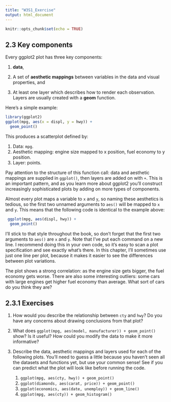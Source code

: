```yaml
---
title: "W3S1_Exercise"
output: html_document
---
```


```r
knitr::opts_chunk$set(echo = TRUE)
```

## 2.3 Key components

Every ggplot2 plot has three key components:

1. **data**,

2. A set of **aesthetic mappings** between variables in the data and visual properties, and

3. At least one layer which describes how to render each observation. Layers are usually created with a **geom** function.

Here’s a simple example:

```r
library(ggplot2)
ggplot(mpg, aes(x = displ, y = hwy)) + 
  geom_point()
```

This produces a scatterplot defined by:

1. Data: `mpg`.
2. Aesthetic mapping: engine size mapped to x position, fuel economy to y position.
3. Layer: points.

Pay attention to the structure of this function call: data and aesthetic mappings are supplied in `ggplot()`, then layers are added on with `+`. This is an important pattern, and as you learn more about ggplot2 you’ll construct increasingly sophisticated plots by adding on more types of components.

Almost every plot maps a variable to `x` and `y`, so naming these aesthetics is tedious, so the first two unnamed arguments to `aes()` will be mapped to `x` and `y`. This means that the following code is identical to the example above:

```r
 ggplot(mpg, aes(displ, hwy)) +
  geom_point() 
```

I’ll stick to that style throughout the book, so don’t forget that the first two arguments to `aes()` are `x` and `y`. Note that I’ve put each command on a new line. I recommend doing this in your own code, so it’s easy to scan a plot specification and see exactly what’s there. In this chapter, I’ll sometimes use just one line per plot, because it makes it easier to see the differences between plot variations.

The plot shows a strong correlation: as the engine size gets bigger, the fuel economy gets worse. There are also some interesting outliers: some cars with large engines get higher fuel economy than average. What sort of cars do you think they are?

## 2.3.1 Exercises

1. How would you describe the relationship between `cty` and `hwy`? Do you have any concerns about drawing conclusions from that plot?

2. What does `ggplot(mpg, aes(model, manufacturer)) + geom_point()` show? Is it useful? How could you modify the data to make it more informative?

3. Describe the data, aesthetic mappings and layers used for each of the following plots. You’ll need to guess a little because you haven’t seen all the datasets and functions yet, but use your common sense! See if you can predict what the plot will look like before running the code.

    1. `ggplot(mpg, aes(cty, hwy)) + geom_point()`
    2. `ggplot(diamonds, aes(carat, price)) + geom_point()`
    3. `ggplot(economics, aes(date, unemploy)) + geom_line()`
    4. `ggplot(mpg, aes(cty)) + geom_histogram()`
    
    

